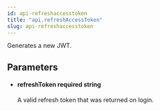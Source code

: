 ```yaml
---
id: api-refreshaccesstoken
title: "api.refreshAccessToken"
slug: api-refreshaccesstoken
---
```



Generates a new JWT.



## Parameters


<ul className="method-list-group">
  
<li className="method-list-item">
  <h4 className="method-list-item-label">
    <span className="method-list-item-label-name">
      refreshToken
    </span>
    <span className="method-list-item-label-badge required">
      required
    </span>
    <span className="method-list-item-validation">
      string
    </span>
  </h4>
  <div class="method-list-item-description">

A valid refresh token that was returned on login.
  
  </div>
  
</li>

</ul>